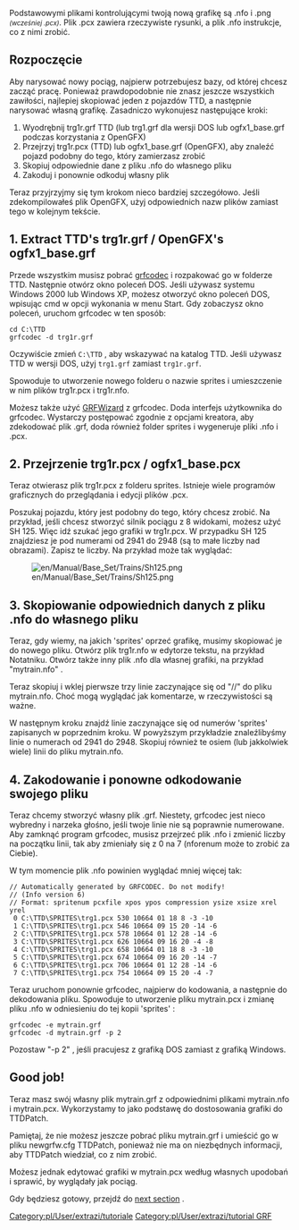 {{pl/Development/NewGRF/inne strony|en=www.tt-wiki.net/wiki/NFO_Foundations|pl=pl/Development/NewGRF/NFO Tutorial/Foundations}} {{en/-}}
<!--{{NFOTutorial}}-->{{pl/Development/NewGRF/NFO Tutorial/Navigation}}

Podstawowymi plikami kontrolującymi twoją nową grafikę są .nfo i .png <small>''(wcześniej  .pcx)''</small>. Plik .pcx zawiera rzeczywiste rysunki, a plik .nfo instrukcje, co z nimi zrobić.

==Rozpoczęcie==

Aby narysować nowy pociąg, najpierw potrzebujesz bazy, od której chcesz zacząć pracę. Ponieważ prawdopodobnie nie znasz jeszcze wszystkich zawiłości, najlepiej skopiować jeden z pojazdów TTD, a następnie narysować własną grafikę. Zasadniczo wykonujesz następujące kroki:
# Wyodrębnij trg1r.grf TTD (lub trg1.grf dla wersji DOS lub ogfx1_base.grf podczas korzystania z OpenGFX)
# Przejrzyj trg1r.pcx (TTD) lub ogfx1_base.grf (OpenGFX), aby znaleźć pojazd podobny do tego, który zamierzasz zrobić
# Skopiuj odpowiednie dane z pliku .nfo do własnego pliku
# Zakoduj i ponownie odkoduj własny plik

Teraz przyjrzyjmy się tym krokom nieco bardziej szczegółowo. Jeśli zdekompilowałeś plik OpenGFX, użyj odpowiednich nazw plików zamiast tego w kolejnym tekście.

==1. Extract TTD's trg1r.grf / OpenGFX's ogfx1_base.grf==

Przede wszystkim musisz pobrać [http://www.openttd.org/download-grfcodec grfcodec] i rozpakować go w folderze TTD. Następnie otwórz okno poleceń DOS. Jeśli używasz systemu Windows 2000 lub Windows XP, możesz otworzyć okno poleceń DOS, wpisując cmd w opcji wykonania w menu Start. Gdy zobaczysz okno poleceń, uruchom grfcodec w ten sposób:

<pre>cd C:\TTD
grfcodec -d trg1r.grf</pre>

Oczywiście zmień  <tt>C:\TTD</tt> , aby wskazywać na katalog TTD. Jeśli używasz TTD w wersji DOS, użyj <tt>trg1.grf</tt> zamiast <tt>trg1r.grf</tt>.

Spowoduje to utworzenie nowego folderu o nazwie sprites i umieszczenie w nim plików trg1r.pcx i trg1r.nfo.

Możesz także użyć [http://www.divxland.org/ttd/grfwizard.htm GRFWizard] z grfcodec. Doda interfejs użytkownika do grfcodec. Wystarczy postępować zgodnie z opcjami kreatora, aby zdekodować plik .grf, doda również folder sprites i wygeneruje pliki .nfo i .pcx.

==2. Przejrzenie trg1r.pcx / ogfx1_base.pcx==

Teraz otwierasz plik trg1r.pcx z folderu sprites. Istnieje wiele programów graficznych do przeglądania i edycji plików .pcx.

Poszukaj pojazdu, który jest podobny do tego, który chcesz zrobić. Na przykład, jeśli chcesz stworzyć silnik pociągu z 8 widokami, możesz użyć SH 125. Więc idź szukać jego grafiki w trg1r.pcx. W przypadku SH 125 znajdziesz je pod numerami od 2941 do 2948 (są to małe liczby nad obrazami). Zapisz te liczby. Na przykład może tak wyglądać:

[[File:en/Manual/Base Set/Trains/Sh125.png]]

==3. Skopiowanie odpowiednich danych z pliku .nfo do własnego pliku==

Teraz, gdy wiemy, na jakich 'sprites' oprzeć grafikę, musimy skopiować je do nowego pliku. Otwórz plik trg1r.nfo w edytorze tekstu, na przykład Notatniku. Otwórz także inny plik .nfo dla własnej grafiki, na przykład "mytrain.nfo" .

Teraz skopiuj i wklej pierwsze trzy linie zaczynające się od "//" do pliku mytrain.nfo. Choć mogą wyglądać jak komentarze, w rzeczywistości są ważne.

W następnym kroku znajdź linie zaczynające się od numerów 'sprites' zapisanych w poprzednim kroku. W powyższym przykładzie znaleźlibyśmy linie o numerach od 2941 do 2948. Skopiuj również te osiem (lub jakkolwiek wiele) linii do pliku mytrain.nfo.

==4. Zakodowanie i ponowne odkodowanie swojego pliku==

Teraz chcemy stworzyć własny plik .grf. Niestety, grfcodec jest nieco wybredny i narzeka głośno, jeśli twoje linie nie są poprawnie numerowane. Aby zamknąć program grfcodec, musisz przejrzeć plik .nfo i zmienić liczby na początku linii, tak aby zmieniały się z 0 na 7 (nforenum może to zrobić za Ciebie).

W tym momencie plik .nfo powinien wyglądać mniej więcej tak:

<pre>// Automatically generated by GRFCODEC. Do not modify!
// (Info version 6)
// Format: spritenum pcxfile xpos ypos compression ysize xsize xrel yrel
 0 C:\TTD\SPRITES\trg1.pcx 530 10664 01 18 8 -3 -10
 1 C:\TTD\SPRITES\trg1.pcx 546 10664 09 15 20 -14 -6
 2 C:\TTD\SPRITES\trg1.pcx 578 10664 01 12 28 -14 -6
 3 C:\TTD\SPRITES\trg1.pcx 626 10664 09 16 20 -4 -8
 4 C:\TTD\SPRITES\trg1.pcx 658 10664 01 18 8 -3 -10
 5 C:\TTD\SPRITES\trg1.pcx 674 10664 09 16 20 -14 -7
 6 C:\TTD\SPRITES\trg1.pcx 706 10664 01 12 28 -14 -6
 7 C:\TTD\SPRITES\trg1.pcx 754 10664 09 15 20 -4 -7</pre>

Teraz uruchom ponownie grfcodec, najpierw do kodowania, a następnie do dekodowania pliku. Spowoduje to utworzenie pliku mytrain.pcx i zmianę pliku .nfo w odniesieniu do tej kopii 'sprites' :

<pre>grfcodec -e mytrain.grf
grfcodec -d mytrain.grf -p 2</pre>

Pozostaw "-p 2" , jeśli pracujesz z grafiką DOS zamiast z grafiką Windows.

==Good job!==

Teraz masz swój własny plik mytrain.grf z odpowiednimi plikami mytrain.nfo i mytrain.pcx. Wykorzystamy to jako podstawę do dostosowania grafiki do TTDPatch.

Pamiętaj, że nie możesz jeszcze pobrać pliku mytrain.grf i umieścić go w pliku newgrfw.cfg TTDPatch, ponieważ nie ma on niezbędnych informacji, aby TTDPatch wiedział, co z nim zrobić.

Możesz jednak edytować grafiki w mytrain.pcx według własnych upodobań i sprawić, by wyglądały jak pociąg.

Gdy będziesz gotowy, przejdź do [http://www.tt-wiki.net/wiki/TheFirstVehicle next section] .
<!--[[Category:Tutorials]][[Category:GRF Tutorial]]-->[[Category:pl/User/extrazi/tutoriale]][[Category:pl/User/extrazi/tutorial GRF]]